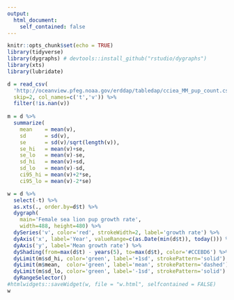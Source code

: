```yaml
---
output:
  html_document:
    self_contained: false
---
```


```r
knitr::opts_chunk$set(echo = TRUE)
library(tidyverse)
library(dygraphs) # devtools::install_github("rstudio/dygraphs")
library(xts)
library(lubridate)
```

```r
d = read_csv(
  'http://oceanview.pfeg.noaa.gov/erddap/tabledap/cciea_MM_pup_count.csv?time,mean_growth_rate', 
  skip=2, col_names=c('t','v')) %>%
  filter(!is.nan(v))
  
m = d %>%
  summarize(
    mean    = mean(v),
    sd      = sd(v),
    se      = sd(v)/sqrt(length(v)),
    se_hi   = mean(v)+se,
    se_lo   = mean(v)-se,
    sd_hi   = mean(v)+sd,
    sd_lo   = mean(v)-sd,
    ci95_hi = mean(v)+2*se,
    ci95_lo = mean(v)-2*se)

w = d %>%
  select(-t) %>%
  as.xts(., order.by=d$t) %>%
  dygraph(
    main='Female sea lion pup growth rate',
    width=488, height=480) %>%
  dySeries('v', color='red', strokeWidth=2, label='growth rate') %>%
  dyAxis('x', label='Year', valueRange=c(as.Date(min(d$t)), today())) %>%
  dyAxis('y', label='Mean growth rate') %>%
  dyShading(from=max(d$t) - years(5), to=max(d$t), color='#CCEBD6') %>%
  dyLimit(m$sd_hi, color='green', label='+1sd', strokePattern='solid') %>%
  dyLimit(m$mean,  color='green', label='mean', strokePattern='dashed') %>%
  dyLimit(m$sd_lo, color='green', label='-1sd', strokePattern='solid') %>%
  dyRangeSelector()
#htmlwidgets::saveWidget(w, file = "w.html", selfcontained = FALSE)
w
```

